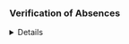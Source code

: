 ### Verification of Absences

<details>**Verification of Absences**:Students may be asked to verify their absences in order for them to be considered excused. *Senate Rule 5.2.5.2.1* states that faculty have the right to request appropriate verification when students claim an excused absence due to: significant illness; death in the household, trips for classes, trips sponsored by an educational unit and trips for participation related to intercollegiate athletic events; and interviews for full-time job opportunities after graduation and interviews for graduate and professional school. (Appropriate notification of absences due to University-related trips is required prior to the absence when feasible and in no case more than one week after the absence.)</details>
